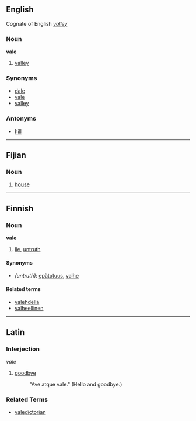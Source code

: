 ==English==
Cognate of English ''[[valley]]''

===Noun===
'''vale'''

# [[valley]]

===Synonyms===
*[[dale]]
*[[vale]]
*[[valley]]

===Antonyms===
*[[hill]]

----

==Fijian==

===Noun===
# [[house]]

----

==Finnish==

===Noun===
'''vale'''

# [[lie]], [[untruth]]

====Synonyms====
*''(untruth)'': [[epätotuus]], [[valhe]]

====Related terms====
*[[valehdella]]
*[[valheellinen]]

----

==Latin==
===Interjection===
''vale''

# [[goodbye]]
#:  "Ave atque vale."  (Hello and goodbye.)

===Related Terms===
*[[valedictorian]]